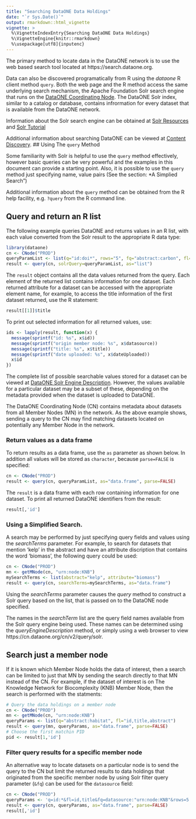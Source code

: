 ```yaml
---
title: "Searching DataONE Data Holdings"
date: "`r Sys.Date()`"
output: rmarkdown::html_vignette
vignette: >
  %\VignetteIndexEntry{Searching DataONE Data Holdings}
  %\VignetteEngine{knitr::rmarkdown}
  %\usepackage[utf8]{inputenc}
---
```


The primary method to locate data in the DataONE network is to use the web based search tool located at https://search.dataone.org.

Data can also be discovered programatically from R using the *dataone* R client method `query`. Both the web page and the R method
access the same
underlying search mechanism, the Apache Foundation Solr search engine that runs on the 
[DataONE Coordinating Node](https://www.dataone.org/coordinating-nodes). The DataONE Solr index, similar to a catalog or database, contains 
infrormation for every dataset that is available from the DataONE network. 

Information about the Solr search engine can be obtained at [Solr Resources](http://lucene.apache.org/solr/resources.html) and 
[Solr Tutorial](http://www.solrtutorial.com)

Additional information about searching DataONE can be viewed at [Content Discovery](https://purl.dataone.org/architecture/design/SearchMetadata.html). 
## Using The `query` Method

Some familiarity with Solr is helpful to use the `query` method
effectively, however basic queries can be very powerful and the examples in this document can provide a starting point. Also, it is possible to use the `query` method just specifying name, value pairs (See the section: *A Simplied Search")


Additional information about the `query` method can be obtained from the R help facility, e.g. `?query` from the R command line.

## Query and return an R list

The following example queries DataONE and returns values in an R list, with each value converted from the Solr result to the appropriate R data type: 

```r
library(dataone)
cn <- CNode("PROD")
queryParamList <- list(q="id:doi*", rows="5", fq="abstract:carbon", fl="id,title,dateUploaded,abstract,datasource,size")
result <- query(cn, solrQuery=queryParamList, as="list")
```

The `result` object contains all the data values returned from the query. Each element of the returned list contains information
for one dataset. Each returned attribute for a dataset can be accessed with the appropriate element name, for example, to 
access the title information of the first dataset returned, use the R statement:

```r
result[[1]]$title
```

To print out selected information for all returned values, use:

```r
ids <- lapply(result, function(x) {
  message(sprintf("id: %s", x$id))
  message(sprintf("origin member node: %s", x$datasource))
  message(sprintf("title: %s", x$title))
  message(sprintf("date uploaded: %s", x$dateUploaded))
  x$id
})
```
  
The complete list of possible searchable values stored for a dataset can be viewed at [DataONE Solr Engine Description](https://cn.dataone.org/cn/v2/query/solr). However,
the values available for a particular dataset may be a subset of these, depending on the metadata provided when the dataset is uploaded to DataONE.

The DataONE Coordinating Node (CN) contains metadata about datasets from all Member Nodes (MN) in the network.
As the above example shows, sending a query to the CN may find matching datasets located on potentially any Member Node in the network.

### Return values as a data frame
To return results as a data frame, use the `as` parameter as shown below. In addition all values will be stored as `character`, because `parse=FALSE` is specified:

```r
cn <- CNode("PROD")
result <- query(cn, queryParamList, as="data.frame", parse=FALSE)
```

The `result` is a data frame with each row containing information for one dataset. To print all returned DataONE identifiers from the result:
  
```r
result[,'id']
```

### Using a Simplified Search.
A search may be performed by just specifying query fields and values using the *searchTerms* parameter.
For example, to search for datasets that mention 'kelp' in the abstract and have an attribute discription that contains the word 'biomass', the following query could be used:
```r
cn <- CNode("PROD")
mn <- getMNode(cn, "urn:node:KNB")
mySearchTerms <- list(abstract="kelp", attribute="biomass")
result <- query(cn, searchTerms=mySearchTerms, as="data.frame")
```

Using the *searchTerms* parameter causes the *query* method to construct a Solr query 
based on the list, that is passed on to the DataONE node specified.

The names in the *searchTerm* list are the query field names available from the Solr query engine
being used. These names can be determined using the *queryEngineDescription* method, or simply
using a web browser to view https://cn.dataone.org/cn/v2/query/solr.

## Search just a member node
If it is known which Member Node holds the data of interest, then a search can be limited to just that
MN by sending the search directly to that MN instead of the CN. For example, if the dataset of interest
is on The Knowledge Network for Biocomplexity (KNB) Member Node, then the search is performed with the statments:
    
```r
# Query the data holdings on a member node
cn <- CNode("PROD")
mn <- getMNode(cn, "urn:node:KNB")
queryParams <- list(q="abstract:habitat", fl="id,title,abstract") 
result <- query(mn, queryParams, as="data.frame", parse=FALSE)
# Choose the first matchin PID
pid <- result[1,'id']
```

### Filter query results for a specific member node
An alternative way to locate datasets on a particular node is to send the query to the CN but limit the returned results to data holdings that originated from the specific member node by using Solr filter query parameter (`&fq`) can be used
for the `datasource` field:

```r
cn <- CNode("PROD")
queryParams <- 'q=id:*&fl=id,title&fq=datasource:"urn:node:KNB"&rows=5'
result <- query(cn, queryParams, as="data.frame", parse=FALSE)
result[,'id']
```
